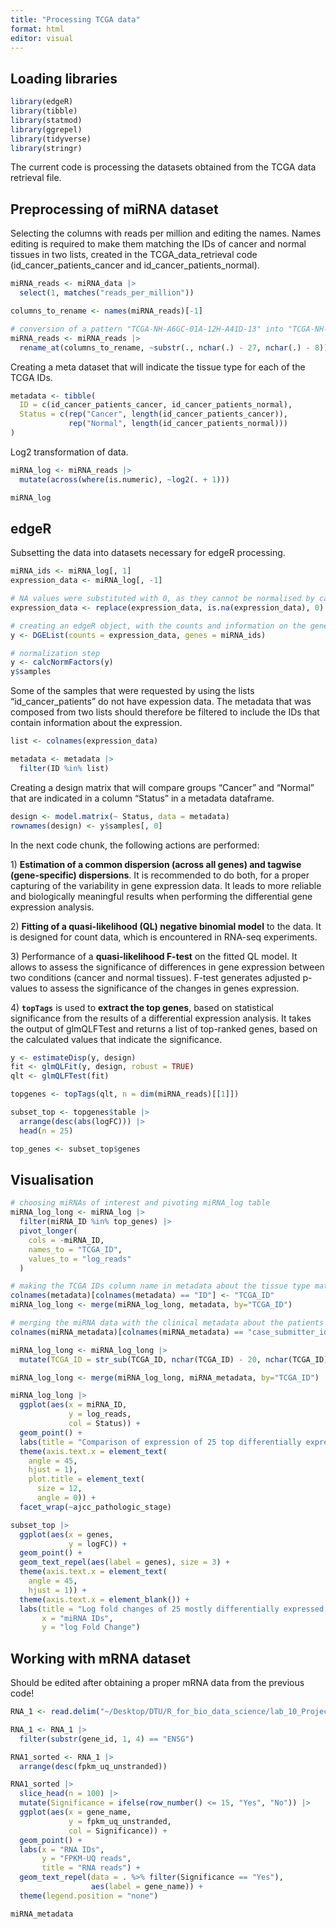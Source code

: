 ```yaml
---
title: "Processing TCGA data"
format: html
editor: visual
---
```


## Loading libraries

```r
library(edgeR)
library(tibble)
library(statmod)
library(ggrepel)
library(tidyverse)
library(stringr)
```

The current code is processing the datasets obtained from the TCGA data retrieval file.

## Preprocessing of miRNA dataset

Selecting the columns with reads per million and editing the names. Names editing is required to make them matching the IDs of cancer and normal tissues in two lists, created in the TCGA_data_retrieval code (id_cancer_patients_cancer and id_cancer_patients_normal).

```r
miRNA_reads <- miRNA_data |>
  select(1, matches("reads_per_million")) 

columns_to_rename <- names(miRNA_reads)[-1]

# conversion of a pattern "TCGA-NH-A6GC-01A-12H-A41D-13" into "TCGA-NH-A6GC-01A-12H"
miRNA_reads <- miRNA_reads |>
  rename_at(columns_to_rename, ~substr(., nchar(.) - 27, nchar(.) - 8))
```

Creating a meta dataset that will indicate the tissue type for each of the TCGA IDs.

```r
metadata <- tibble(
  ID = c(id_cancer_patients_cancer, id_cancer_patients_normal),
  Status = c(rep("Cancer", length(id_cancer_patients_cancer)), 
             rep("Normal", length(id_cancer_patients_normal)))
)
```

Log2 transformation of data.

```r
miRNA_log <- miRNA_reads |>
  mutate(across(where(is.numeric), ~log2(. + 1)))
```

```r
miRNA_log
```

## edgeR

Subsetting the data into datasets necessary for edgeR processing.

```r
miRNA_ids <- miRNA_log[, 1]
expression_data <- miRNA_log[, -1]

# NA values were substituted with 0, as they cannot be normalised by calcNormFactors() function in edgeR
expression_data <- replace(expression_data, is.na(expression_data), 0)

# creating an edgeR object, with the counts and information on the genes (ID and length)
y <- DGEList(counts = expression_data, genes = miRNA_ids)

# normalization step
y <- calcNormFactors(y)
y$samples
```

Some of the samples that were requested by using the lists "id_cancer_patients" do not have expession data. The metadata that was composed from two lists should therefore be filtered to include the IDs that contain information about the expression.

```r
list <- colnames(expression_data)

metadata <- metadata |>
  filter(ID %in% list)
```

Creating a design matrix that will compare groups "Cancer" and "Normal" that are indicated in a column "Status" in a metadata dataframe.

```r
design <- model.matrix(~ Status, data = metadata)
rownames(design) <- y$samples[, 0]
```

In the next code chunk, the following actions are performed:

1\) **Estimation of a common dispersion (across all genes) and tagwise (gene-specific) dispersions**. It is recommended to do both, for a proper capturing of the variability in gene expression data. It leads to more reliable and biologically meaningful results when performing the differential gene expression analysis.

2\) **Fitting of a quasi-likelihood (QL) negative binomial model** to the data. It is designed for count data, which is encountered in RNA-seq experiments.

3\) Performance of a **quasi-likelihood F-test** on the fitted QL model. It allows to assess the significance of differences in gene expression between two conditions (cancer and normal tissues). F-test generates adjusted p-values to assess the significance of the changes in genes expression.

4\) **`topTags`** is used to **extract the top genes**, based on statistical significance from the results of a differential expression analysis. It takes the output of glmQLFTest and returns a list of top-ranked genes, based on the calculated values that indicate the significance.

```r
y <- estimateDisp(y, design)
fit <- glmQLFit(y, design, robust = TRUE)
qlt <- glmQLFTest(fit)

topgenes <- topTags(qlt, n = dim(miRNA_reads)[[1]])
```

```r
subset_top <- topgenes$table |>
  arrange(desc(abs(logFC))) |>
  head(n = 25)

top_genes <- subset_top$genes
```

## Visualisation

```r
# choosing miRNAs of interest and pivoting miRNA_log table 
miRNA_log_long <- miRNA_log |>
  filter(miRNA_ID %in% top_genes) |>
  pivot_longer(
    cols = -miRNA_ID,
    names_to = "TCGA_ID",
    values_to = "log_reads"
  )
```

```r
# making the TCGA IDs column name in metadata about the tissue type matching the miRNA_log_long
colnames(metadata)[colnames(metadata) == "ID"] <- "TCGA_ID"
miRNA_log_long <- merge(miRNA_log_long, metadata, by="TCGA_ID")
```

```r
# merging the miRNA data with the clinical metadata about the patients
colnames(miRNA_metadata)[colnames(miRNA_metadata) == "case_submitter_id"] <- "TCGA_ID"

miRNA_log_long <- miRNA_log_long |>
  mutate(TCGA_ID = str_sub(TCGA_ID, nchar(TCGA_ID) - 20, nchar(TCGA_ID) - 8))

miRNA_log_long <- merge(miRNA_log_long, miRNA_metadata, by="TCGA_ID")
```

```r
miRNA_log_long |>
  ggplot(aes(x = miRNA_ID,
             y = log_reads,
             col = Status)) +
  geom_point() +
  labs(title = "Comparison of expression of 25 top differentially expressed miRNAs \nbetween cancer and normal TCGA samples", color = "Tissue Type") +
  theme(axis.text.x = element_text(
    angle = 45,
    hjust = 1),
    plot.title = element_text(
      size = 12, 
      angle = 0)) +
  facet_wrap(~ajcc_pathologic_stage)
```

```r
subset_top |>
  ggplot(aes(x = genes,
             y = logFC)) +
  geom_point() +
  geom_text_repel(aes(label = genes), size = 3) +
  theme(axis.text.x = element_text(
    angle = 45,
    hjust = 1)) +
  theme(axis.text.x = element_blank()) +
  labs(title = "Log fold changes of 25 mostly differentially expressed miRNAs", 
       x = "miRNA IDs",
       y = "log Fold Change")
```

## Working with mRNA dataset

Should be edited after obtaining a proper mRNA data from the previous code!

```r
RNA_1 <- read.delim("~/Desktop/DTU/R_for_bio_data_science/lab_10_Project/samples_mRNA_TCGA-COAD/TCGA-COAD/Transcriptome_Profiling/Gene_Expression_Quantification/6ecac4ca-88bc-421a-bdb6-ed0868b03e6c/f4535f36-11ce-4dd8-8337-5158b682d85c.rna_seq.augmented_star_gene_counts.tsv", comment.char="#")
```

```r
RNA_1 <- RNA_1 |>
  filter(substr(gene_id, 1, 4) == "ENSG")
```

```r
RNA1_sorted <- RNA_1 |> 
  arrange(desc(fpkm_uq_unstranded))
```

```r
RNA1_sorted |>
  slice_head(n = 100) |>
  mutate(Significance = ifelse(row_number() <= 15, "Yes", "No")) |>
  ggplot(aes(x = gene_name, 
             y = fpkm_uq_unstranded, 
             col = Significance)) +
  geom_point() + 
  labs(x = "RNA IDs",
       y = "FPKM-UQ reads",
       title = "RNA reads") +
  geom_text_repel(data = . %>% filter(Significance == "Yes"),
                  aes(label = gene_name)) +
  theme(legend.position = "none")
```

```r
miRNA_metadata
```

